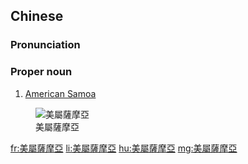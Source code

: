 {{also|美属萨摩亚}}
==Chinese==
{{zh-forms|s=美属萨摩亚|type=23}}

===Pronunciation===
{{zh-pron
|m=Měishǔ Sàmóyà
|c=mei5 suk6 saat3 mo1 aa3
|mn=qz,xm,zz:Bí-sio̍k Sat-mô͘-a
|cat=pn
}}

===Proper noun===
{{zh-proper noun}}

# [[American Samoa]]

[[Image:LocationAmericanSamoa.png|thumb|美屬薩摩亞]]

[[fr:美屬薩摩亞]]
[[li:美屬薩摩亞]]
[[hu:美屬薩摩亞]]
[[mg:美屬薩摩亞]]